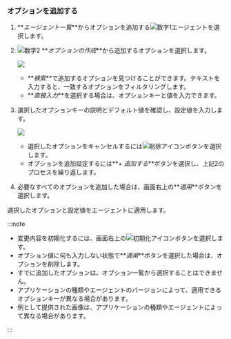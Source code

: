 ### オプションを追加する

<ProdImg img='app-set-agent-in-service.png' desc='에이전트 설정' />

1.  **_エージェント一覧_**からオプションを追加する![数字1](/img/number-01.png)エージェントを選択します。

2.  ![数字2](/img/number-02.png) **_オプションの作成_**から追加するオプションを選択します。

    ![](/img/add-agent-option.png)

    -   **_検索_**で追加するオプションを見つけることができます。テキストを入力すると、一致するオプションをフィルタリングします。
    -   **_直接入力_**を選択する場合は、オプションキーと値を入力できます。

3.  選択したオプションキーの説明とデフォルト値を確認し、設定値を入力します。

    ![](/img/add-agent-option-value.png)

    -   選択したオプションをキャンセルするには![削除アイコン](/img/ico-trash.svg)ボタンを選択します。
    -   オプションを追加設定するには**_+ 追加する_**ボタンを選択し、上記2のプロセスを繰り返します。

4.  必要なすべてのオプションを追加した場合は、画面右上の**_適用_**ボタンを選択します。

選択したオプションと設定値をエージェントに適用します。

:::note

-   変更内容を初期化するには、画面右上の![初期化アイコン](/img/ico-refresh.svg)ボタンを選択します。
-   オプション値に何も入力しない状態で**_適用_**ボタンを選択した場合は、オプションを削除します。
-   すでに追加したオプションは、オプション一覧から選択することはできません。
-   アプリケーションの種類やエージェントのバージョンによって、適用できるオプションキーが異なる場合があります。
-   例として提供された画像は、アプリケーションの種類やエージェントによって異なる場合があります。

:::
